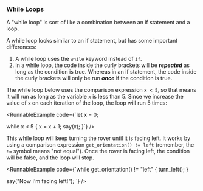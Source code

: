 
### While Loops

A "while loop" is sort of like a combination between an if statement and a loop.

A while loop looks similar to an if statement, but has some important differences:

1. A while loop uses the `while` keyword instead of `if`.
2. In a while loop, the code inside the curly brackets will be **_repeated_** as long
    as the condition is true. Whereas in an if statement, the code inside the curly brackets
    will only be run **_once_** if the condition is true.

The while loop below uses the comparison expression `x < 5`, so that means it will run as long
as the variable `x` is less than 5. Since we increase the value of `x` on each
iteration of the loop, the loop will run 5 times:

<RunnableExample
  code={`let x = 0;

while x < 5 {
  x = x + 1;
  say(x);
}`}
/>

This while loop will keep turning the rover until it is facing left. It works by using a
comparison expression `get_orientation() != left` (remember, the `!=` symbol means "not equal").
Once the rover is facing left, the condition will be false, and the loop will stop.

<RunnableExample
  code={`while get_orientation() != "left" {
  turn_left();
}

say("Now I'm facing left!");
`}
/>

